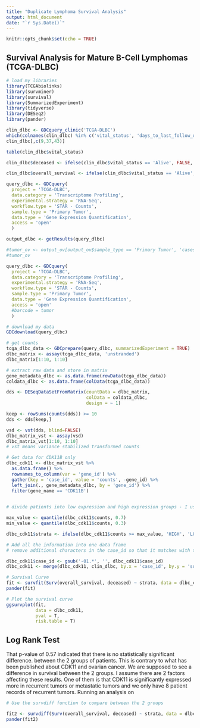 ```yaml
---
title: "Duplicate Lymphoma Survival Analysis"
output: html_document
date: "`r Sys.Date()`"
---
```


```r
knitr::opts_chunk$set(echo = TRUE)
```

## Survival Analysis for Mature B-Cell Lymphomas (TCGA-DLBC)

```r
# load my libraries
library(TCGAbiolinks)
library(survminer)
library(survival)
library(SummarizedExperiment)
library(tidyverse)
library(DESeq2)
library(pander)
```

```r
clin_dlbc <- GDCquery_clinic('TCGA-DLBC')
which(colnames(clin_dlbc) %in% c('vital_status', 'days_to_last_follow_up', 'days_to_death'))
clin_dlbc[,c(9,37,43)]
```

```r
table(clin_dlbc$vital_status)
```

```r
clin_dlbc$deceased <- ifelse(clin_dlbc$vital_status == 'Alive', FALSE, TRUE)

```

```r
clin_dlbc$overall_survival <- ifelse(clin_dlbc$vital_status == 'Alive', clin_dlbc$days_to_last_follow_up, clin_dlbc$days_to_death)
```

```r
query_dlbc <- GDCquery(
  project = 'TCGA-DLBC',
  data.category = 'Transcriptome Profiling',
  experimental.strategy = 'RNA-Seq',
  workflow.type = 'STAR - Counts',
  sample.type = 'Primary Tumor',
  data.type = 'Gene Expression Quantification',
  access = 'open'
  )

output_dlbc <- getResults(query_dlbc)

```

```r
#tumor_ov <- output_ov[output_ov$sample_type == 'Primary Tumor', 'cases'][1:50]
#tumor_ov
```

```r
query_dlbc <- GDCquery(
  project = 'TCGA-DLBC',
  data.category = 'Transcriptome Profiling',
  experimental.strategy = 'RNA-Seq',
  workflow.type = 'STAR - Counts',
  sample.type = 'Primary Tumor',
  data.type = 'Gene Expression Quantification',
  access = 'open'
  #barcode = tumor
  )
```

```r
# download my data
GDCdownload(query_dlbc)
```

```r
# get counts
tcga_dlbc_data <- GDCprepare(query_dlbc, summarizedExperiment = TRUE)
dlbc_matrix <- assay(tcga_dlbc_data, 'unstranded')
dlbc_matrix[1:10, 1:10]
```

```r
# extract raw data and store in matrix
gene_metadata_dlbc <- as.data.frame(rowData(tcga_dlbc_data))
coldata_dlbc <- as.data.frame(colData(tcga_dlbc_data))
```

```r
dds <- DESeqDataSetFromMatrix(countData = dlbc_matrix,
                              colData = coldata_dlbc,
                              design = ~ 1)

keep <- rowSums(counts(dds)) >= 10
dds <- dds[keep,]

vsd <- vst(dds, blind=FALSE)
dlbc_matrix_vst <- assay(vsd)
dlbc_matrix_vst[1:10, 1:10]
# vst means variance stabilized transformed counts
```

```r
# Get data for CDK11B only
dlbc_cdk11 <- dlbc_matrix_vst %>%
  as.data.frame() %>%
  rownames_to_column(var = 'gene_id') %>%
  gather(key = 'case_id', value = 'counts', -gene_id) %>%
  left_join(., gene_metadata_dlbc, by = 'gene_id') %>%
  filter(gene_name == 'CDK11B')
  
```

```r
# divide patients into low expression and high expression groups - I usually use the median value but you can use percentiles as well. In this case I have used percentiles to see if that changes the look of km survival curve. 

max_value <- quantile(dlbc_cdk11$counts, 0.7)
min_value <- quantile(dlbc_cdk11$counts, 0.3)

dlbc_cdk11$strata <- ifelse(dlbc_cdk11$counts >= max_value, 'HIGH', 'LOW')
```

```r
# Add all the information into one data frame
# remove additional characters in the case_id so that it matches with the submitter_id in the other data sets

dlbc_cdk11$case_id <- gsub('-01.*', '', dlbc_cdk11$case_id)
dlbc_cdk11 <- merge(dlbc_cdk11, clin_dlbc, by.x = 'case_id', by.y = 'submitter_id')
```

```r
# Survival Curve
fit <- survfit(Surv(overall_survival, deceased) ~ strata, data = dlbc_cdk11)
pander(fit)
```

```r
# Plot the survival curve
ggsurvplot(fit,
           data = dlbc_cdk11,
           pval = T,
           risk.table = T)


```

## Log Rank Test
That p-value of 0.57 indicated that there is no statistically significant difference. between the 2 groups of patients. This is contrary to what has been published about CDK11 and ovarian cancer. We are supposed to see a difference in survival between the 2 groups. I assume there are 2 factors affecting these results. One of them is that CDK11 is significantly expressed more in recurrent tumors or metastatic tumors and we only have 8 patient records of recurrent tumors. Running an analysis on

```r
# Use the survdiff function to compare between the 2 groups

fit2 <- survdiff(Surv(overall_survival, deceased) ~ strata, data = dlbc_cdk11)
pander(fit2)
```

